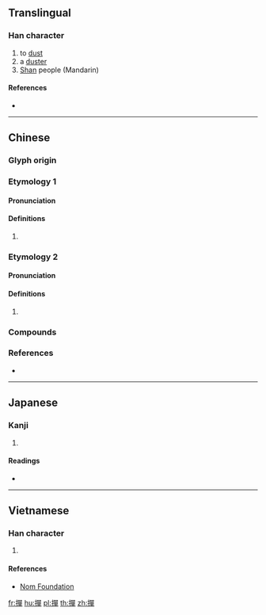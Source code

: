 {{character info/new}}
{{also|掸}}
==Translingual==

===Han character===
{{Han char|rn=64|rad=手|as=12|sn=15|four=56056|canj=QRRJ|ids=⿰扌單}}

# to [[dust]]
# a [[duster]]
# [[Shan]] people (Mandarin)

====References====
* {{Han ref|kx=0455.090|dkj=12725|dj=0804.150|hdz=31958.050|uh=64A3|ud=25763|bh=E5B8|bd=58808}}

----

==Chinese==

===Glyph origin===
{{Han etym}}

===Etymology 1===
{{zh-forms|s=掸}}

====Pronunciation====
{{zh-pron
|m=dǎn
|c=daan6
|mc=y
|oc=y
|cat=
}}
{{attention|zh|distribute mc/oc}}

====Definitions====
{{zh-hanzi}}

# {{rfdef|zh}}

===Etymology 2===
{{zh-forms|s=掸}}

====Pronunciation====
{{zh-pron
|m=shàn
|c=sin6
|mc=
|oc=
|cat=
}}

====Definitions====
{{zh-hanzi}}

# {{rfdef|zh}}

===Compounds===
{{zh-der|動撣|布撣子|撣人|撣塵|撣援|撣族|撣灰}}

===References===
* {{R:yue:Hanzi}}

----

==Japanese==

===Kanji===
{{ja-kanji|grade=|rs=手12}}

# {{defn|lang=ja|sort=手12}}

====Readings====
* {{ja-readings|on=[[たん]] (tan), [[だん]] (dan), [[せん]] (sen), [[ぜん]] (zen)|kun=[[もつ]] (motsu)}}

----

==Vietnamese==

===Han character===
{{vi-readings|rs=手12|hanviet=[[đan]], [[đản]]}}

# {{defn|lang=vi|sort=手12}}

====References====
* [http://nomfoundation.org/common/nom_details.php?codepoint=64a3 Nom Foundation]

[[fr:撣]]
[[hu:撣]]
[[pl:撣]]
[[th:撣]]
[[zh:撣]]